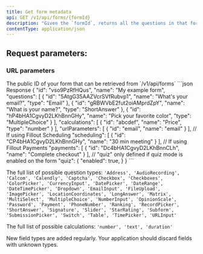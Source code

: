 ```yaml
---
title: Get form metadata
api: GET /v1/api/forms/{formId}
description: "Given the `formId`, returns all the questions in that form and other metadata."
contentType: application/json
---
```



## Request parameters:

### URL parameters
<ParamField path="formId" type="string">
  The public ID of your form that can be retrieved from `/v1/api/forms`
</ParamField>


<ResponseExample>
```json Response
{
	"id": "vso9PzRfHQus",
	"name": "My example form",
  "questions": [
      {
          "id": "5AtgG35AAZVcrSVfRubvp1",
          "name": "What's your email?",
          "type": "Email"
      },
      {
          "id": "gRBWVbE2fut2oiAMprdZpY",
          "name": "What is your name?",
          "type": "ShortAnswer"
      },
      {
          "id": "hP4bHA1CgvyD2LKhBnnGHy",
          "name": "Pick your favorite color",
          "type": "MultipleChoice"
      }
  ],
	"calculations": [
		{
			"id": "abcdef",
			"name": "Price",
			"type": "number"
		}
	],
	"urlParameters": [
		{
			"id": "email",
			"name": "email"
		}
	],
	// If using Fillout Scheduling
	"scheduling": [
		{
			"id": "CP4bHA1CgvyD2LKhBnnGHy",
			"name": "30 min meeting"
		}
	],
	// If using Fillout Payments
	"payments": [
		{
			"id": "Dc4bHA1CgvyD2LKhBnnCLh",
			"name": "Complete checkout"
		}
	],
	// "quiz" only defined if quiz mode is enabled on the form
	"quiz": {
      "enabled": true,
   }
}
```
</ResponseExample>

The full list of possible question types: `'Address', 'AudioRecording', 'Calcom', 'Calendly', 'Captcha', 'Checkbox', 'Checkboxes', 'ColorPicker', 'CurrencyInput', 'DatePicker', 'DateRange', 'DateTimePicker', 'Dropdown', 'EmailInput', 'FileUpload', 'ImagePicker', 'LocationCoordinates', 'LongAnswer', 'Matrix', 'MultiSelect', 'MultipleChoice', 'NumberInput', 'OpinionScale', 'Password', 'Payment', 'PhoneNumber', 'Ranking', 'RecordPicker', 'ShortAnswer', 'Signature', 'Slider', 'StarRating', 'Subform', 'SubmissionPicker', 'Switch', 'Table', 'TimePicker', 'URLInput'`

The full list of possible calculations: `'number', 'text', 'duration'`

<Warning>
  New field types are added regularly. Your application should discard fields with unknown types.
</Warning>
